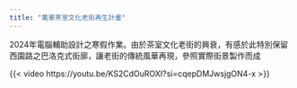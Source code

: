 ```yaml
---
title: "萬華茶室文化老街再生計畫"
---
```


2024年電腦輔助設計之寒假作業。由於茶室文化老街的興衰，有感於此特別保留西園路之巴洛克式街廓，讓老街的傳統風華再現，參照實際街景製作而成


{{< video https://youtu.be/KS2CdOuROXI?si=cqepDMJwsjgON4-x >}}
